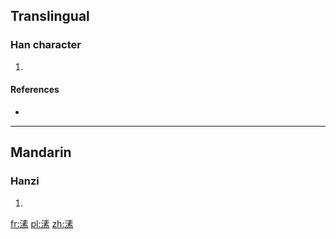==Translingual==

===Han character===
{{Han char|rn=85|rad=水|as=10|sn=13|four=|canj=EQMF}}

# {{defn|Han|sort=水10}}

====References====
* {{Han ref|kx=0641.080|dkj=17987|dj=1048.140|hdz=31692.050|uh=6EB8|ud=28344}}

----

==Mandarin==

===Hanzi===
{{cmn-hanzi|pin=[[sù]] ([[su4]]), [[suò]] ([[suo4]])|wg=su<sup>4</sup>, so<sup>4</sup>}}

# {{defn|lang=cmn|sort=水10}}

[[fr:溸]]
[[pl:溸]]
[[zh:溸]]